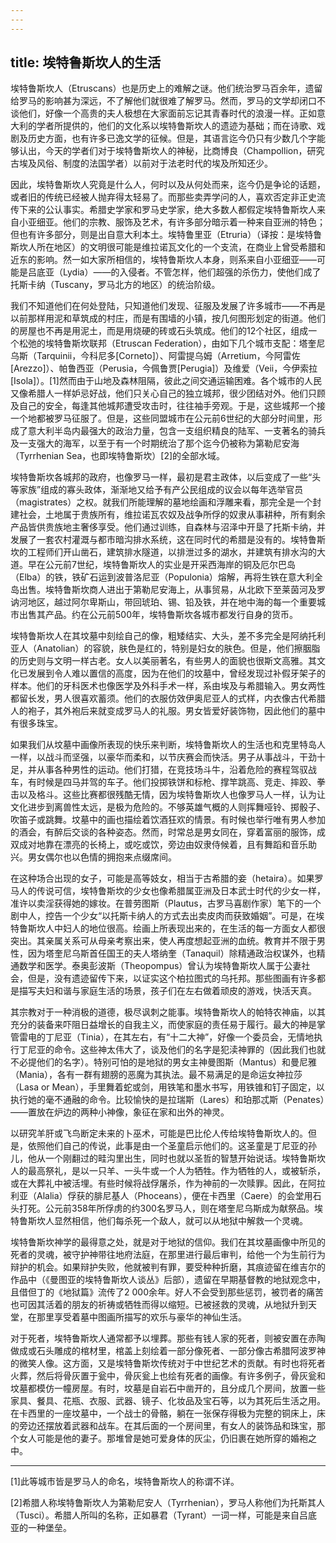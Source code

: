 ```yaml
---
---
---
```

title: 埃特鲁斯坎人的生活
---




埃特鲁斯坎人（Etruscans）也是历史上的难解之谜。他们统治罗马百余年，遗留给罗马的影响甚为深远，不了解他们就很难了解罗马。然而，罗马的文学却闭口不谈他们，好像一个高贵的夫人极想在大家面前忘记其青春时代的浪漫一样。正如意大利的学者所提供的，他们的文化系以埃特鲁斯坎人的遗迹为基础；而在诗歌、戏剧及历史方面，也有许多已逸文学的征候。但是，其语言迄今仍只有少数几个字能够认出，今天的学者们对于埃特鲁斯坎人的神秘，比商博良（Champollion，研究古埃及风俗、制度的法国学者）以前对于法老时代的埃及所知还少。

因此，埃特鲁斯坎人究竟是什么人，何时以及从何处而来，迄今仍是争论的话题，或者旧的传统已经被人抛弃得太轻易了。而那些卖弄学问的人，喜欢否定非正史流传下来的公认事实。希腊史学家和罗马史学家，绝大多数人都假定埃特鲁斯坎人来自小亚细亚。他们的宗教、服饰及艺术，有许多部分暗示着一种来自亚洲的特色；但也有许多部分，则是出自意大利本土。埃特鲁里亚（Etruria）（译按：是埃特鲁斯坎人所在地区）的文明很可能是维拉诺瓦文化的一个支流，在商业上曾受希腊和近东的影响。然一如大家所相信的，埃特鲁斯坎人本身，则系来自小亚细亚——可能是吕底亚（Lydia）——的入侵者。不管怎样，他们超强的杀伤力，使他们成了托斯卡纳（Tuscany，罗马北方的地区）的统治阶级。

我们不知道他们在何处登陆，只知道他们发现、征服及发展了许多城市——不再是以前那样用泥和草筑成的村庄，而是有围墙的小镇，按几何图形划定的街道。他们的房屋也不再是用泥土，而是用烧硬的砖或石头筑成。他们的12个社区，组成一个松弛的埃特鲁斯坎联邦（Etruscan Federation），由如下几个城市支配：塔奎尼乌斯（Tarquinii，今科尼多[Corneto]）、阿雷提乌姆（Arretium，今阿雷佐[Arezzo]）、帕鲁西亚（Perusia，今佩鲁贾[Perugia]）及维爱（Veii，今伊索拉[Isola]）。[1]然而由于山地及森林阻隔，彼此之间交通运输困难。各个城市的人民又像希腊人一样妒忌好战，他们只关心自己的独立城邦，很少团结对外。他们只顾及自己的安全，每逢其他城邦遭受攻击时，往往袖手旁观。于是，这些城邦一个接一个地都被罗马征服了。但是，这些同盟城市在公元前6世纪的大部分时间里，形成了意大利半岛内最强大的政治力量，包含一支组织精良的陆军、一支著名的骑兵及一支强大的海军，以至于有一个时期统治了那个迄今仍被称为第勒尼安海（Tyrrhenian Sea，也即埃特鲁斯坎）[2]的全部水域。

埃特鲁斯坎各城邦的政府，也像罗马一样，最初是君主政体，以后变成了一些“头等家族”组成的寡头政体，渐渐地又给予有产公民组成的议会以每年选举官员（magistrates）之权。就我们所能理解的墓地绘画和浮雕来看，那完全是一个封建社会，土地属于贵族所有，维拉诺瓦农奴及战争所俘的奴隶从事耕种，所有剩余产品皆供贵族地主奢侈享受。他们通过训练，自森林与沼泽中开垦了托斯卡纳，并发展了一套农村灌溉与都市暗沟排水系统，这在同时代的希腊是没有的。埃特鲁斯坎的工程师们开山凿石，建筑排水隧道，以排泄过多的湖水，并建筑有排水沟的大道。早在公元前7世纪，埃特鲁斯坎人的实业是开采西海岸的铜及厄尔巴岛（Elba）的铁，铁矿石运到波普洛尼亚（Populonia）熔解，再将生铁在意大利全岛出售。埃特鲁斯坎商人进出于第勒尼安海上，从事贸易，从北欧下至莱茵河及罗讷河地区，越过阿尔卑斯山，带回琥珀、锡、铅及铁，并在地中海的每一个重要城市出售其产品。约在公元前500年，埃特鲁斯坎各城市都发行自身的货币。

埃特鲁斯坎人在其坟墓中刻绘自己的像，粗矮结实、大头，差不多完全是阿纳托利亚人（Anatolian）的容貌，肤色是红的，特别是妇女的肤色。但是，他们擦胭脂的历史则与文明一样古老。女人以美丽著名，有些男人的面貌也很斯文高雅。其文化已发展到令人难以置信的高度，因为在他们的坟墓中，曾经发现过补假牙架子的样本。他们的牙科医术也像医学及外科手术一样，系由埃及与希腊输入。男女两性都留长发，男人很喜欢蓄须。他们的衣服仿效伊奥尼亚人的式样，内衣像古代希腊人的袍子，其外袍后来就变成罗马人的礼服。男女皆爱好装饰物，因此他们的墓中有很多珠宝。

如果我们从坟墓中画像所表现的快乐来判断，埃特鲁斯坎人的生活也和克里特岛人一样，以战斗而坚强，以豪华而柔和，以节庆赛会而快活。男子从事战斗，干劲十足，并从事各种男性的运动。他们打猎，在竞技场斗牛，沿着危险的赛程驾驭战车，有时候是四马并驾的车子。他们投掷铁饼和标枪、撑竿跳高、竞走、摔跤、拳击以及格斗。这些比赛都很残酷无情，因为埃特鲁斯坎人也像罗马人一样，认为让文化进步到离兽性太远，是极为危险的。不够英雄气概的人则挥舞哑铃、掷骰子、吹笛子或跳舞。坟墓中的画也描绘着饮酒狂欢的情景。有时候也举行唯有男人参加的酒会，有醉后交谈的各种姿态。然而，时常总是男女同在，穿着富丽的服饰，成双成对地靠在漂亮的长椅上，或吃或饮，旁边由奴隶侍候着，且有舞蹈和音乐助兴。男女偶尔也以色情的拥抱来点缀席间。

在这种场合出现的女子，可能是高等妓女，相当于古希腊的妾（hetaira）。如果罗马人的传说可信，埃特鲁斯坎的少女也像希腊属亚洲及日本武士时代的少女一样，准许以卖淫获得她的嫁妆。在普劳图斯（Plautus，古罗马喜剧作家）笔下的一个剧中人，控告一个少女“以托斯卡纳人的方式去出卖皮肉而获致婚姻”。可是，在埃特鲁斯坎人中妇人的地位很高。绘画上所表现出来的，在生活的每一方面女人都很突出。其亲属关系可从母亲考察出来，使人再度想起亚洲的血统。教育并不限于男性，因为塔奎尼乌斯首任国王的夫人塔纳奎（Tanaquil）除精通政治权谋外，也精通数学和医学。泰奥彭波斯（Theopompus）曾认为埃特鲁斯坎人属于公妻社会，但是，没有遗迹留传下来，以证实这个柏拉图式的乌托邦。那些图画有许多都是描写夫妇和谐与家庭生活的场景，孩子们在左右做着顽皮的游戏，快活天真。

其宗教对于一种消极的道德，极尽讽刺之能事。埃特鲁斯坎人的帕特农神庙，以其充分的装备来吓阻日益增长的自我主义，而使家庭的责任易于履行。最大的神是掌管雷电的丁尼亚（Tinia），在其左右，有“十二大神”，好像一个委员会，无情地执行丁尼亚的命令。这些神太伟大了，谈及他们的名字是犯渎神罪的（因此我们也就不必提他们的名字）。特别可怕的是地狱的男女主神曼图斯（Mantus）和曼尼雅（Mania），各有一群有翅膀的恶魔为其执法。最不易满足的是命运女神拉莎（Lasa or Mean），手里舞着蛇或剑，用铁笔和墨水书写，用铁锥和钉子固定，以执行她的毫不通融的命令。比较愉快的是拉瑞斯（Lares）和珀那忒斯（Penates）——置放在炉边的两种小神像，象征在家和出外的神灵。

以研究羊肝或飞鸟断定未来的卜巫术，可能是巴比伦人传给埃特鲁斯坎人的。但是，依照他们自己的传说，此事是由一个圣童启示他们的。这圣童是丁尼亚的孙儿，他从一个刚翻过的畦沟里出生，同时也就以圣哲的智慧开始说话。埃特鲁斯坎人的最高祭礼，是以一只羊、一头牛或一个人为牺牲。作为牺牲的人，或被斩杀，或在大葬礼中被活埋。有些时候将战俘屠杀，作为神前的一次赎罪。因此，在阿拉利亚（Alalia）俘获的腓尼基人（Phoceans），便在卡西里（Caere）的会堂用石头打死。公元前358年所俘虏的约300名罗马人，则在塔奎尼乌斯成为献祭品。埃特鲁斯坎人显然相信，他们每杀死一个敌人，就可以从地狱中解救一个灵魂。

埃特鲁斯坎神学的最得意之处，就是对于地狱的信仰。我们在其坟墓画像中所见的死者的灵魂，被守护神带往地府法庭，在那里进行最后审判，给他一个为生前行为辩护的机会。如果辩护失败，他就被判有罪，要受种种折磨，其痕迹留在维吉尔的作品中（《曼图亚的埃特鲁斯坎人谈丛》后部），遗留在早期基督教的地狱观念中，且借但丁的《地狱篇》流传了2 000余年。好人不会受到那些惩罚，被罚者的痛苦也可因其活着的朋友的祈祷或牺牲而得以缩短。已被拯救的灵魂，从地狱升到天堂，在那里享受着墓中图画所描写的欢乐与豪华的神仙生活。

对于死者，埃特鲁斯坎人通常都予以埋葬。那些有钱人家的死者，则被安置在赤陶做成或石头雕成的棺材里，棺盖上刻绘着一部分像死者、一部分像古希腊阿波罗神的微笑人像。这方面，又是埃特鲁斯坎传统对于中世纪艺术的贡献。有时也将死者火葬，然后将骨灰置于瓮中，骨灰瓮上也绘有死者的画像。有许多例子，骨灰瓮和坟墓都模仿一幢房屋。有时，坟墓是自岩石中凿开的，且分成几个房间，放置一些家具、餐具、花瓶、衣服、武器、镜子、化妆品及宝石等，以为其死后生活之用。在卡西里的一座坟墓中，一个战士的骨骼，躺在一张保存得极为完整的铜床上，床的旁边还摆放着武器和战车。在其后面的一个房间里，有女人的装饰品和珠宝，那个女人可能是他的妻子。那堆曾是她可爱身体的灰尘，仍旧裹在她所穿的婚袍之中。



* * *



[1]此等城市皆是罗马人的命名，埃特鲁斯坎人的称谓不详。

[2]希腊人称埃特鲁斯坎人为第勒尼安人（Tyrrhenian），罗马人称他们为托斯其人（Tusci）。希腊人所叫的名称，正如暴君（Tyrant）一词一样，可能是来自吕底亚的一种堡垒。